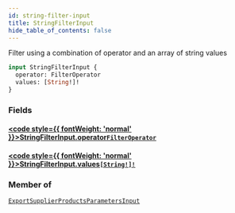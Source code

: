 ```yaml
---
id: string-filter-input
title: StringFilterInput
hide_table_of_contents: false
---
```








Filter using a combination of operator and an array of string values

```graphql
input StringFilterInput {
  operator: FilterOperator
  values: [String!]!
}
```


### Fields

#### [<code style={{ fontWeight: 'normal' }}>StringFilterInput.<b>operator</b></code>](#)<Bullet />[`FilterOperator`](/supply/api/graphql-admin/reference/enums/filter-operator) <Badge class="secondary" text="enum"/>
> 
> 

#### [<code style={{ fontWeight: 'normal' }}>StringFilterInput.<b>values</b></code>](#)<Bullet />[`[String!]!`](/supply/api/graphql-admin/reference/scalars/string) <Badge class="secondary" text="non-null"/> <Badge class="secondary" text="scalar"/>
> 
> 



### Member of

[`ExportSupplierProductsParametersInput`](/supply/api/graphql-admin/reference/inputs/export-supplier-products-parameters-input)  <Badge class="secondary" text="input"/>



